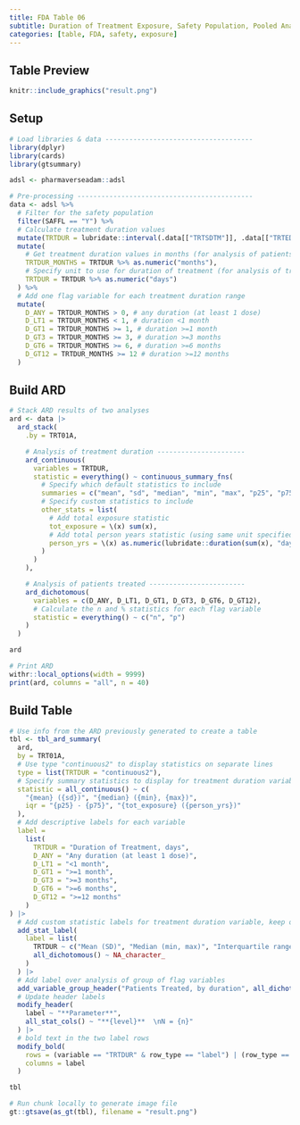 ```yaml
---
title: FDA Table 06
subtitle: Duration of Treatment Exposure, Safety Population, Pooled Analysis (or Trial X)
categories: [table, FDA, safety, exposure]
---
```


::: panel-tabset
## Table Preview

```r
knitr::include_graphics("result.png")
```

## Setup

```r
# Load libraries & data -------------------------------------
library(dplyr)
library(cards)
library(gtsummary)

adsl <- pharmaverseadam::adsl

# Pre-processing --------------------------------------------
data <- adsl %>%
  # Filter for the safety population
  filter(SAFFL == "Y") %>%
  # Calculate treatment duration values
  mutate(TRTDUR = lubridate::interval(.data[["TRTSDTM"]], .data[["TRTEDTM"]])) %>%
  mutate(
    # Get treatment duration values in months (for analysis of patients treated)
    TRTDUR_MONTHS = TRTDUR %>% as.numeric("months"),
    # Specify unit to use for duration of treatment (for analysis of treatment duration)
    TRTDUR = TRTDUR %>% as.numeric("days")
  ) %>%
  # Add one flag variable for each treatment duration range
  mutate(
    D_ANY = TRTDUR_MONTHS > 0, # any duration (at least 1 dose)
    D_LT1 = TRTDUR_MONTHS < 1, # duration <1 month
    D_GT1 = TRTDUR_MONTHS >= 1, # duration >=1 month
    D_GT3 = TRTDUR_MONTHS >= 3, # duration >=3 months
    D_GT6 = TRTDUR_MONTHS >= 6, # duration >=6 months
    D_GT12 = TRTDUR_MONTHS >= 12 # duration >=12 months
  )
```

## Build ARD

```r
# Stack ARD results of two analyses
ard <- data |>
  ard_stack(
    .by = TRT01A,

    # Analysis of treatment duration ----------------------
    ard_continuous(
      variables = TRTDUR,
      statistic = everything() ~ continuous_summary_fns(
        # Specify which default statistics to include
        summaries = c("mean", "sd", "median", "min", "max", "p25", "p75"),
        # Specify custom statistics to include
        other_stats = list(
          # Add total exposure statistic
          tot_exposure = \(x) sum(x),
          # Add total person years statistic (using same unit specified in pre-processing)
          person_yrs = \(x) as.numeric(lubridate::duration(sum(x), "days"), "years")
        )
      )
    ),

    # Analysis of patients treated ------------------------
    ard_dichotomous(
      variables = c(D_ANY, D_LT1, D_GT1, D_GT3, D_GT6, D_GT12),
      # Calculate the n and % statistics for each flag variable
      statistic = everything() ~ c("n", "p")
    )
  )

ard
```

```r
# Print ARD
withr::local_options(width = 9999)
print(ard, columns = "all", n = 40)
```

## Build Table

```r
# Use info from the ARD previously generated to create a table
tbl <- tbl_ard_summary(
  ard,
  by = TRT01A,
  # Use type "continuous2" to display statistics on separate lines
  type = list(TRTDUR = "continuous2"),
  # Specify summary statistics to display for treatment duration variable
  statistic = all_continuous() ~ c(
    "{mean} ({sd})", "{median} ({min}, {max})",
    iqr = "{p25} - {p75}", "{tot_exposure} ({person_yrs})"
  ),
  # Add descriptive labels for each variable
  label =
    list(
      TRTDUR = "Duration of Treatment, days",
      D_ANY = "Any duration (at least 1 dose)",
      D_LT1 = "<1 month",
      D_GT1 = ">=1 month",
      D_GT3 = ">=3 months",
      D_GT6 = ">=6 months",
      D_GT12 = ">=12 months"
    )
) |>
  # Add custom statistic labels for treatment duration variable, keep other stat labels as is
  add_stat_label(
    label = list(
      TRTDUR ~ c("Mean (SD)", "Median (min, max)", "Interquartile range", "Total exposure (person years)"),
      all_dichotomous() ~ NA_character_
    )
  ) |>
  # Add label over analysis of group of flag variables
  add_variable_group_header("Patients Treated, by duration", all_dichotomous()) |>
  # Update header labels
  modify_header(
    label ~ "**Parameter**",
    all_stat_cols() ~ "**{level}**  \nN = {n}"
  ) |>
  # bold text in the two label rows
  modify_bold(
    rows = (variable == "TRTDUR" & row_type == "label") | (row_type == "variable_group"),
    columns = label
  )

tbl
```

```r
# Run chunk locally to generate image file
gt::gtsave(as_gt(tbl), filename = "result.png")
```

```r
```
:::
